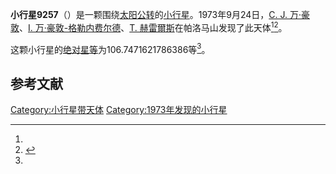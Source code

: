 {{Infobox planet
| bgcolour = #FFFFC0
| name = 9257 Kunisuke
| symbol = 
| image = 
| caption = 
| discovery = yes
| discovery_ref = 
| discoverer = [[C._J._万·豪敦|C. J. 万·豪敦]]、[[I._万·豪敦-格勒内费尔德|I. 万·豪敦-格勒内费尔德]]、[[T._赫雷爾斯|T. 赫雷爾斯]]
| discovery_site = [[帕洛马山|帕洛马山]] 
| discovered = 1973年9月24日
| designations = yes
| mp_name = 
| named_after = 
| alt_names = 1552 T-2/ 1978 PM4 / 1979 WR3 / 1982 HB1 / 1997 GL1 / 1998 LO2
| mp_category = [[主带小行星|主带小行星]]
| orbit_ref = <ref name="a">[http://ssd.jpl.nasa.gov/sbdb.cgi?sstr=9257 9257 Kunisuke] {{Wayback|url=http://ssd.jpl.nasa.gov/sbdb.cgi?sstr=9257 |date=20201124034907 }}，小行星數據庫瀏覽器（JPL Small-Body Database Browser）－[[美国国家航空航天局|美国国家航空航天局]]喷气推进实验室</ref>
| epoch = 2456400.5 (2013年4月18日更新)
| aphelion = {{convert|3.239647137541038|AU|km|3|abbr=on|lk=out}}
| perihelion = {{convert|2.746344082644465|AU|km|3|abbr=on}}
| semimajor = {{convert|2.992995610092752|AU|km|3|abbr=on}}
| eccentricity = 0.082409585
| period = 1891.287476 [[日|日]]<br />5.18[[儒略年|儒略年]]
| avg_speed = 
| inclination = 9.854195827252314
| asc_node = 185.0077346121534
| mean_anomaly = 
| arg_peri = 106.7471621786386
| satellites = 
| physical_characteristics = yes
| dimensions = 
| mass = 
| density = 
| surface_grav = 
| escape_velocity = 
| sidereal_day = 
| axial_tilt = 
| pole_ecliptic_lat = 
| pole_ecliptic_lon = 
| albedo = 
| temperatures= 
| temp_name1 = 
| mean_temp_1 = 
| max_temp_1 = 
| temp_name2 = 
| max_temp_2 = 
| spectral_type = 
| abs_magnitude = 106.7471621786386
}}

'''小行星9257'''（{{lang-en|9257 Kunisuke}}）是一颗围绕[[太阳|太阳]][[公转|公转]]的[[小行星|小行星]]。1973年9月24日，[[C._J._万·豪敦|C. J. 万·豪敦]]、[[I._万·豪敦-格勒内费尔德|I. 万·豪敦-格勒内费尔德]]、[[T._赫雷爾斯|T. 赫雷爾斯]]在帕洛马山发现了此天体<ref name="a" /><ref>{{cite news|title=小行星列表|url=http://cfa-www.harvard.edu/iau/lists/NumberedMPs.txt|accessdate=2013-07-08|newspaper=哈佛大学|archive-date=2008-05-17|archive-url=https://web.archive.org/web/20080517010638/http://cfa-www.harvard.edu/iau/lists/NumberedMPs.txt|dead-url=no}}</ref>。

这颗小行星的[[绝对星等|绝对星等]]为106.7471621786386等<ref name="a" />。

==参考文献==
{{reflist}}
{{Minor Planet Number|[[小行星9256|小行星9256]]|[[小行星9258|小行星9258]]}}

{{小天体}}

[[Category:小行星带天体|Category:小行星带天体]]
[[Category:1973年发现的小行星|Category:1973年发现的小行星]]

{{asteroid-stub}}